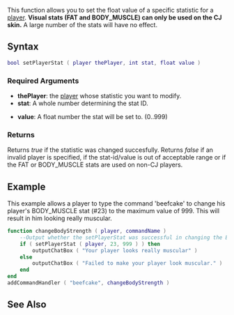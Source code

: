 
{{Server function}}
{{Deprecated|setPedStat|}}

This function allows you to set the float value of a specific statistic for a [[/player.md|player]]. '''Visual stats (FAT and BODY_MUSCLE) can only be used on the CJ skin.''' A large number of the stats will have no effect.

==Syntax==
<syntaxhighlight lang="lua">bool setPlayerStat ( player thePlayer, int stat, float value )</syntaxhighlight>

===Required Arguments===
*'''thePlayer''': the [[/player.md|player]] whose statistic you want to modify.
*'''stat''': A whole number determining the stat ID. 
{{Stats}}

*'''value''': A float number the stat will be set to. (0..999)

===Returns===
Returns ''true'' if the statistic was changed succesfully. Returns ''false'' if an invalid player is specified, if the stat-id/value is out of acceptable range or if the FAT or BODY_MUSCLE stats are used on non-CJ players.

==Example==
This example allows a player to type the command 'beefcake' to change his player's BODY_MUSCLE stat (#23) to the maximum value of 999. This will result in him looking really muscular.

<syntaxhighlight lang="lua">function changeBodyStrength ( player, commandName )
    --Output whether the setPlayerStat was successful in changing the BODY_MUSCLE STAT     
    if ( setPlayerStat ( player, 23, 999 ) ) then
    	outputChatBox ( "Your player looks really muscular" )
    else
        outputChatBox ( "Failed to make your player look muscular." )
    end
end
addCommandHandler ( "beefcake", changeBodyStrength )</syntaxhighlight>

==See Also==
{{Player functions}}